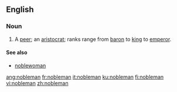 ==English==

===Noun===
{{en-noun|noblemen}}

# A [[peer]]; an [[aristocrat]]; ranks range from [[baron]] to [[king]] to [[emperor]].

====See also====
* [[noblewoman]]

[[ang:nobleman]]
[[fr:nobleman]]
[[it:nobleman]]
[[ku:nobleman]]
[[fi:nobleman]]
[[vi:nobleman]]
[[zh:nobleman]]